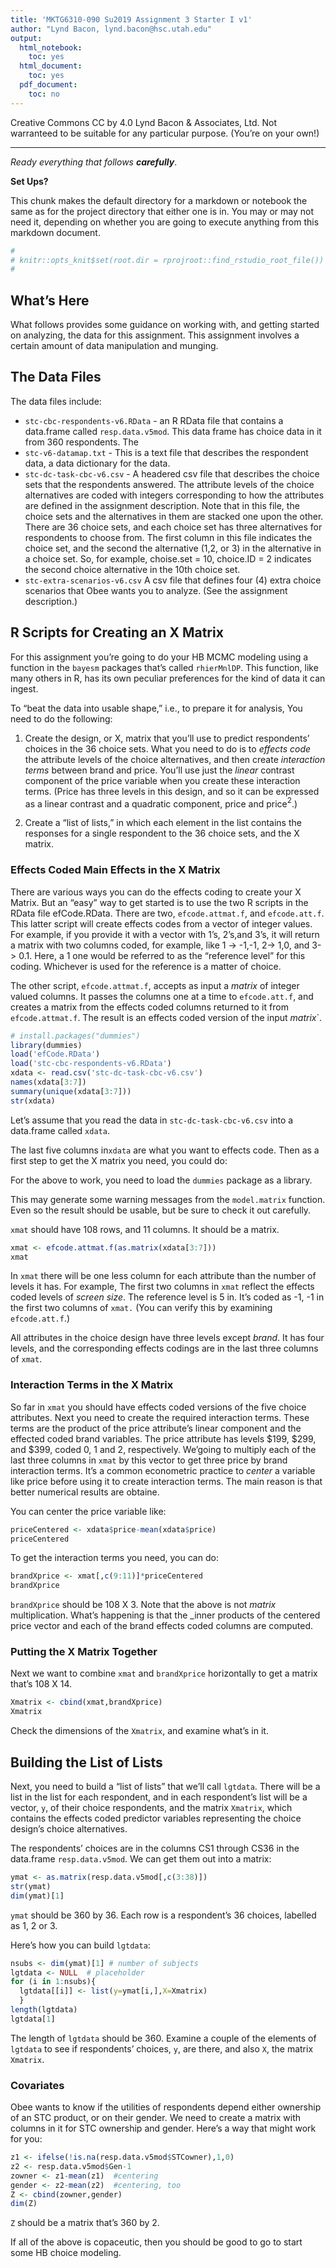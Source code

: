 ```yaml
---
title: 'MKTG6310-090 Su2019 Assignment 3 Starter I v1'
author: "Lynd Bacon, lynd.bacon@hsc.utah.edu"
output:
  html_notebook:
    toc: yes
  html_document:
    toc: yes
  pdf_document:
    toc: no
---
```



Creative Commons CC by 4.0 Lynd Bacon & Associates, Ltd.  Not warranteed to be suitable for any particular purpose. (You're on your own!)

---

_Ready everything that follows **carefully**_. 

**Set Ups?**

This chunk makes the default directory for a markdown or notebook the same as for the project directory that either one is in.  You may or may not need it, depending on whether you are going to execute anything from this markdown document.
```r
#
# knitr::opts_knit$set(root.dir = rprojroot::find_rstudio_root_file())
# 
```

## What's Here

What follows provides some guidance on working with, and getting started on analyzing, the data for this assignment.  This assignment involves a certain amount of data manipulation and munging. 

## The Data Files

The data files include:

* `stc-cbc-respondents-v6.RData` - an R RData file that contains a data.frame called `resp.data.v5mod`.  This data frame has choice data in it from 360 respondents.  The 
* `stc-v6-datamap.txt` - This is a text file that describes the respondent data, a data dictionary for the data.  
* `stc-dc-task-cbc-v6.csv` - A headered csv file that describes the choice sets that the respondents answered.  The attribute levels of the choice alternatives are coded with integers corresponding to how the attributes are defined in the assignment description.  Note that in this file, the choice sets and the alternatives in them are stacked one upon the other.  There are 36 choice sets, and each choice set has three alternatives for respondents to choose from. The first column in this file indicates the choice set, and the second the alternative (1,2, or 3) in the alternative in a choice set.  So, for example, choise.set = 10, choice.ID = 2 indicates the second choice alternative in the 10th choice set.
* `stc-extra-scenarios-v6.csv` A csv file that defines four (4) extra choice scenarios that Obee wants you to analyze. (See the assignment description.)

## R Scripts for Creating an X Matrix

For this assignment you're going to do your HB MCMC modeling using a function in the `bayesm` packages that's called `rhierMnlDP`.  This function, like many others in R, has its own peculiar preferences for the kind of data it can ingest. 

To "beat the data into usable shape," i.e., to prepare it for analysis, You need to do the following:

1. Create the design, or X, matrix that you'll use to predict respondents' choices in the 36 choice sets.  What you need to do is to _effects code_ the attribute levels of the choice alternatives, and then create _interaction terms_ between brand and price.  You'll use just the _linear_ contrast component of the price variable when you create these interaction terms.  (Price has three levels in this design, and so it can be expressed as a linear contrast and a quadratic component, price and price$^{2}$.)

2. Create a "list of lists," in which each element in the list contains the responses for a single respondent to the 36 choice sets, and the X matrix.

### Effects Coded Main Effects in the X Matrix

There are various ways you can do the effects coding to create your X Matrix. But an "easy" way to get started is to use the two R scripts in the RData file efCode.RData.  There are two, `efcode.attmat.f`, and `efcode.att.f`.  This latter script will create effects codes from a vector of integer values.  For example, if you provide it with a vector with 1's, 2's,and 3's, it will return a matrix with two columns coded, for example, like 1 -> -1,-1, 2-> 1,0, and 3-> 0.1. Here, a 1 one would be referred to as the "reference level" for this coding.  Whichever is used for the reference is a matter of choice.

The other script, `efcode.attmat.f`, accepts as input a _matrix_ of integer valued columns.  It passes the columns one at a time to `efcode.att.f`, and creates a matrix from the effects coded columns returned to it from `efcode.attmat.f`.  The result is an effects coded version of the input _matrix_`.

```r
# install.packages("dummies")
library(dummies)
load('efCode.RData')
load('stc-cbc-respondents-v6.RData')
xdata <- read.csv('stc-dc-task-cbc-v6.csv')
names(xdata[3:7])
summary(unique(xdata[3:7]))
str(xdata)
```

Let's assume that you read the data in `stc-dc-task-cbc-v6.csv` into a data.frame called `xdata`.  

The last five columns in`xdata` are what you want to effects code. Then as a first step to get the X matrix you need, you could do:

For the above to work, you need to load the `dummies` package as a library.

This may generate some warning messages from the `model.matrix` function.  Even so the result should be usable, but be sure to check it out carefully.  

`xmat` should have 108 rows, and 11 columns.  It should be a matrix. 

```r
xmat <- efcode.attmat.f(as.matrix(xdata[3:7]))
xmat
```

In `xmat` there will be one less column for each attribute than the number of levels it has. For example, The first two columns in `xmat` reflect the effects coded levels of _screen size_.  The reference level is 5 in.  It's coded as -1, -1 in the first two columns of `xmat.` (You can verify this by examining `efcode.att.f`.)

All attributes in the choice design have three levels except _brand_.  It has four levels, and the corresponding effects codings are in the last three columns of `xmat`.  

### Interaction Terms in the X Matrix

So far in `xmat` you should have effects coded versions of the five choice attributes.  Next you need to create the required interaction terms. These terms are the product of the price attribute's linear component and the effected coded brand variables.  The price attribute has levels $199, $299, and $399, coded 0, 1 and 2, respectively. We'going to multiply each of the last three columns in `xmat` by this vector to get three price by brand interaction terms. It's a common econometric practice to _center_ a variable like price before using it to create interaction terms.  The main reason is that better numerical results are obtaine.

You can center the price variable like:

```r
priceCentered <- xdata$price-mean(xdata$price)
priceCentered
```

To get the interaction terms you need, you can do:

```r
brandXprice <- xmat[,c(9:11)]*priceCentered
brandXprice
```

`brandXprice` should be 108 X 3.  Note that the above is not _matrix_ multiplication.  What's happening is that the _inner products of the centered price vector and each of the brand effects coded columns are computed.

### Putting the X Matrix Together

Next we want to combine `xmat` and `brandXprice` horizontally to get a matrix that's 108 X 14.

```r
Xmatrix <- cbind(xmat,brandXprice)
Xmatrix
```

Check the dimensions of the `Xmatrix`, and examine what's in it. 

## Building the List of Lists

Next, you need to build a "list of lists" that we'll call `lgtdata`.  There will be a list in the list for each respondent, and in each respondent's list will be a vector, `y`, of their choice respondents, and the matrix `Xmatrix`, which contains the effects coded predictor variables representing the choice design's choice alternatives.

The respondents' choices are in the columns CS1 through CS36 in the data.frame `resp.data.v5mod`.  We can get them out into a matrix:

```r
ymat <- as.matrix(resp.data.v5mod[,c(3:38)])
str(ymat)
dim(ymat)[1]
```

`ymat` should be 360 by 36.  Each row is a respondent's 36 choices, labelled as 1, 2 or 3.

Here's how you can build `lgtdata`:

```r
nsubs <- dim(ymat)[1] # number of subjects
lgtdata <- NULL  # placeholder
for (i in 1:nsubs){
  lgtdata[[i]] <- list(y=ymat[i,],X=Xmatrix)
  }
length(lgtdata)
lgtdata[1]
```

The length of `lgtdata` should be 360.  Examine a couple of the elements of `lgtdata` to see if respondents' choices, `y`, are there, and also `X`, the matrix `Xmatrix`.

### Covariates

Obee wants to know if the utilities of respondents depend either ownership of an STC product, or on their gender.  We need to create a matrix with columns in it for STC ownership and gender.  Here's a way that might work for you:

```r
z1 <- ifelse(!is.na(resp.data.v5mod$STCowner),1,0)
z2 <- resp.data.v5mod$Gen-1
zowner <- z1-mean(z1)  #centering
gender <- z2-mean(z2)  #centering, too
Z <- cbind(zowner,gender)
dim(Z)
```

`Z` should be a matrix that's 360 by 2.

If all of the above is copaceutic, then you should be good to go to start some HB choice modeling.

